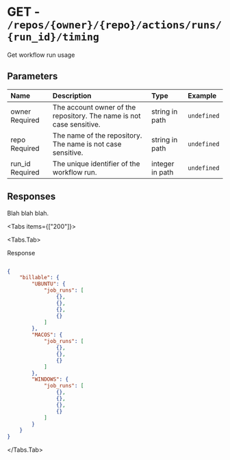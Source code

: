 
# GET - `/repos/{owner}/{repo}/actions/runs/{run_id}/timing`

Get workflow run usage

## Parameters

| Name | Description | Type | Example |
| :---- | :---- | :---- | :---- |
| owner <span class="bg-blue-100 text-blue-800 text-xs font-medium me-2 px-2.5 py-0.5 rounded dark:bg-blue-900 dark:text-blue-300">Required</span> | The account owner of the repository. The name is not case sensitive. | string in path | `undefined` |
| repo <span class="bg-blue-100 text-blue-800 text-xs font-medium me-2 px-2.5 py-0.5 rounded dark:bg-blue-900 dark:text-blue-300">Required</span> | The name of the repository. The name is not case sensitive. | string in path | `undefined` |
| run_id <span class="bg-blue-100 text-blue-800 text-xs font-medium me-2 px-2.5 py-0.5 rounded dark:bg-blue-900 dark:text-blue-300">Required</span> | The unique identifier of the workflow run. | integer in path | `undefined` |

## Responses

Blah blah blah.

<Tabs items={["200"]}>

<Tabs.Tab>

Response

```json

{
    "billable": {
        "UBUNTU": {
            "job_runs": [
                {},
                {},
                {},
                {}
            ]
        },
        "MACOS": {
            "job_runs": [
                {},
                {},
                {}
            ]
        },
        "WINDOWS": {
            "job_runs": [
                {},
                {},
                {},
                {}
            ]
        }
    }
}

```

</Tabs.Tab>

</Tabs>